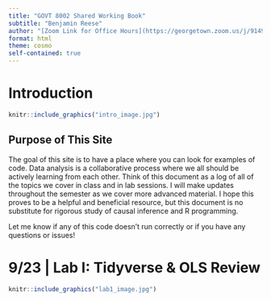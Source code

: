```yaml
---
title: "GOVT 8002 Shared Working Book"
subtitle: "Benjamin Reese"
author: "[Zoom Link for Office Hours](https://georgetown.zoom.us/j/91496732913) | bfr11@georgetown.edu"
format: html
theme: cosmo
self-contained: true
---
```


# Introduction

```r
knitr::include_graphics("intro_image.jpg")
```

## Purpose of This Site

The goal of this site is to have a place where you can look for examples of code. Data analysis is a collaborative process where we all should be actively learning from each other. Think of this document as a log of all of the topics we cover in class and in lab sessions. I will make updates throughout the semester as we cover more advanced material. I hope this proves to be a helpful and beneficial resource, but this document is no substitute for rigorous study of causal inference and R programming. 

Let me know if any of this code doesn’t run correctly or if you have any questions or issues!

# 9/23 | Lab I: Tidyverse & OLS Review

```r
knitr::include_graphics("lab1_image.jpg")
```

